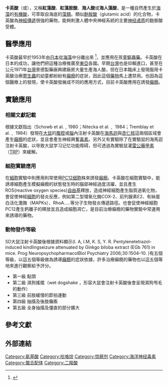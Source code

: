 {{medical}}
{{Chembox
| Verifiedfields = changed
| Watchedfields = changed
| verifiedrevid = 477496607
| ImageFile = Kainic acid.png
| ImageFile_Ref = {{chemboximage|correct|??}}
| ImageSize = 200px
| ImageName = Stereo, skeletal formula of kainic acid
| IUPACName = (2''S'',3''S'',4''S'')-3-(Carboxymethyl)-4-(prop-1-en-2-yl)pyrrolidine-2-carboxylic acid
| OtherNames = (3''S'',4''S'')-3-(Carboxymethyl)-4-prop-1-en-2-yl-<small>L</small>-proline; 2-Carboxy-3-carboxymethyl-4-isopropenyl-pyrrolidine{{Citation needed|date = May 2011}}
|Section1={{Chembox Identifiers
| CASNo = 487-79-6
| CASNo_Ref = {{cascite|correct|CAS}}
| PubChem = 10255
| ChemSpiderID = 9837
| ChemSpiderID_Ref = {{chemspidercite|correct|chemspider}}
| UNII = SIV03811UC
| UNII_Ref = {{fdacite|correct|FDA}}
| KEGG = C12819
| KEGG_Ref = {{keggcite|changed|kegg}}
| MeSHName = Kainic+acid
| ChEBI_Ref = {{ebicite|correct|EBI}}
| ChEBI = 31746
| ChEMBL = 27527
| ChEMBL_Ref = {{ebicite|changed|EBI}}
| Beilstein = 86660
| SMILES = OC(=O)[C@H]1NC[C@H](C(C)=C)[C@@H]1CC(=O)O
| StdInChI = 1S/C10H15NO4/c1-5(2)7-4-11-9(10(14)15)6(7)3-8(12)13/h6-7,9,11H,1,3-4H2,2H3,(H,12,13)(H,14,15)
| StdInChI_Ref = {{stdinchicite|changed|chemspider}}
| StdInChIKey = VLSMHEGGTFMBBZ-UHFFFAOYSA-N
| StdInChIKey_Ref = {{stdinchicite|changed|chemspider}}
}}
|Section2={{Chembox Properties
| C=10 | H=15 | N=1 | O=4 
| MeltingPtC = 215
| MeltingPt_notes = （然後分解）
| LogP = 0.635
| pKa = 2.031
| pKb = 11.966
}}
|Section3={{Chembox Structure
| CrystalStruct = Monoclinic
}}
}}

'''卡英酸'''（{{lang-en|kainic acid}}或{{lang|en|kainate}}），又稱'''紅藻酸'''、'''紅藻胺酸'''、'''海人酸'''或'''海人藻酸'''{{r|cqvip}}，是一種自然產生於[[海藻|海藻]]的[[有機酸|有機酸]]，可萃取自海底的[[藻類|藻類]]。類似[[麩胺酸|麩胺酸]]（glutamic acid）的化合物，卡英酸為[[神經傳遞|神經傳遞]]很強的藥物，能夠刺激人體中央神經系統的主要[[神经递质|神经递质]]的麩胺酸受體。

==醫學應用==
卡英酸最早於1953年由[[日本|日本]]從[[海藻|海藻]]中分離出來
<ref>{{cite journal | author = Moloney, Mark G. | title = Excitatory amino acids | journal =  Natural Product Reports | year = 1998 | volume = 15 | issue = 2 | pages = 205–219 | doi = 10.1039/a815205y | pmid = 9586226}}</ref>，並應用在孩童[[驅蟲藥|驅蟲藥]]。卡英酸在日本的成功，讓他們把這種治療推廣至[[東亞|東亞]]各國。早期[[台灣|台灣]]也是仰賴進口，甚至在公元1971年[[台灣|台灣]]景德製藥廠興建廠房大量生產海人酸，但在日本臨床上發現服用卡英酸治療[[寄生蟲|寄生蟲]]的幼童都紛紛有[[癲癇|癲癇]]的症狀，因此這個[[藥物|藥物]]馬上遭禁用。也因為這個醫療上的發現，使卡英酸發展成不同的應用方式，目前卡英酸應用在誘發[[癲癇|癲癇]]。

==實驗應用==
===相關文獻記載===
根據文獻指出（Schowb et al.﹐1980；Nitecka et al.﹐ 1984；Tremblay et al.﹐ 1984）發現在[[大鼠|大鼠]]的[[腹腔|腹腔]]或[[腦|腦]]內注射卡英酸在[[海馬迴|海馬迴]]與[[杏仁核|杏仁核]]這兩個區域會產生[[癲癇|癲癇]]的症狀，並且會產生神經興奮[[毒素|毒素]]。另外又有實驗除了在實驗鼠的海馬迴注射卡英酸，以导致大鼠学习记忆功能障碍，但可透過為實驗鼠灌[[雷公藤甲素|雷公藤甲素]]（[[TRP|TRP]]）來緩解{{r|cqvip}}。

===細胞實驗應用===
在[[細胞|細胞]]實驗中則應用則常使用[[PC12细胞|PC12细胞]]株來誘發[[癲癇|癲癇]]。卡英酸在細胞實驗中，能誘導細胞產生模擬癲癇的狀態發生時的腦部神經過度活躍，並且產生ROS(reactive oxygen species)[[自由基|自由基]]釋放，造成神經細胞產生脂質過氧化物，會促使神經[[細胞|細胞]]的發炎反應，例如第二型環氧化酶COX-2、前列腺素E2、有絲蛋白活化激脢（MAPKs）、RhoA.....等分子生物發炎傳遞路徑。也會促使神經細胞PC12產生鈣離子的釋放並且造成細胞凋亡，是目前治療癲癇的藥物實驗中常運用來誘導的藥物。

===動物發作等級===
SD大鼠注射卡英酸後根據資料顯示(I. A, I.M, K. S, Y. R. Pentylenetetrazol-induced kindlingseizure attenuated by Ginkgo biloba extract (EGb 761) in mice. Prog NeuropsychopharmacolBiol Psychiatry 2006;30:1504–10.
)有五個等級，以這五個等級做為誘導[[癲癇|癲癇]]的症狀依據，許多治療癲癇的藥物也以這五個等地來進行觀察給予評分。

*第一級 點頭
*第二級 濕狗搖擺（wet dogshake ，形容大鼠會注射卡英酸後會呈現濕狗甩毛的動作）
*第三級 前肢緩慢的節拍運動
*第四級 抽搐及後肢癱瘓
*第五級 全身抽搐及僵直的部分擴大

==參考文獻==
{{Reflist|2|refs=
<ref name="cqvip">{{cite journal
|url=http://www.cqvip.com/qk/84220a/200919/32286893.html
 |author1=[[李建明|李建明]] |author2=[[雷德亮|雷德亮]] |year=2009
 |title=KA海马注射对大鼠学习和记忆的影响及雷公藤甲素的保护作用
 |journal=《[[现代生物医学进展|现代生物医学进展]]》|issue=第19期 |language=zh-hans }}</ref>
}}

==外部連結==
{{Authority control}}
[[Category:氨基酸|Category:氨基酸]]
[[Category:吡咯烷|Category:吡咯烷]]
[[Category:惊厥剂|Category:惊厥剂]]
[[Category:海洋神经毒素|Category:海洋神经毒素]]
[[Category:螯合配体|Category:螯合配体]]	
[[Category:二羧酸|Category:二羧酸]]